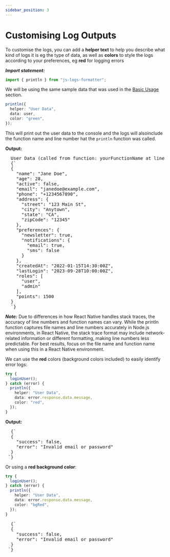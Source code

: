 ```yaml
---
sidebar_position: 3
---
```


# Customising Log Outputs

To customise the logs, you can add a **helper text** to help you describe what kind of logs it is eg the type of data, as well as **colors** to style the logs according to your preferences, eg **red** for logging errors

**_Import statement:_**

```typescript
import { println } from "js-logs-formatter";
```

We will be using the same sample data that was used in the [Basic Usage](usage#sample-data) section.

```typescript
println({
  helper: "User Data",
  data: user,
  color: "green",
});
```

This will print out the user data to the console and the logs will alsoinclude the function name and line number hat the `println` function was called.

**Output:**

<pre
  style={{
    color: "#00FF00",
  }}
>
  User Data (called from function: yourFunctionName at line yourLineNumber)
  {`
  {
    "name": "Jane Doe",
    "age": 28,
    "active": false,
    "email": "janedoe@example.com",
    "phone": "+1234567890",
    "address": {
      "street": "123 Main St",
      "city": "Anytown",
      "state": "CA",
      "zipCode": "12345"
    },
    "preferences": {
      "newsletter": true,
      "notifications": {
        "email": true,
        "sms": false
      }
    },
    "createdAt": "2022-01-15T14:30:00Z",
    "lastLogin": "2023-09-28T10:00:00Z",
    "roles": [
      "user",
      "admin"
    ],
    "points": 1500
  }
  `}
</pre>

**_Note:_** Due to differences in how React Native handles stack traces, the accuracy of line numbers and function names can vary. While the println function captures file names and line numbers accurately in Node.js environments, in React Native, the stack trace format may include network-related information or different formatting, making line numbers less predictable. For best results, focus on the file name and function name when using this in a React Native environment.

We can use the **red** colors (background colors included) to easily identify error logs:

```typescript
try {
  loginUser();
} catch (error) {
  println({
    helper: "User Data",
    data: error.response.data.message,
    color: "red",
  });
}
```

**Output:**

<pre style={{ color: "#FF6B6B" }}>
  {`
  { 
    "success": false, 
    "error": "Invalid email or password"
  }
 `}
</pre>

Or using a **red background color**:

```typescript
try {
  loginUser();
} catch (error) {
  println({
    helper: "User Data",
    data: error.response.data.message,
    color: "bgRed",
  });
}
```

<pre style={{ backgroundColor: "#FF6F6F", color: "#000000" }}>
  {`
  { 
    "success": false, 
    "error": "Invalid email or password"
  }
 `}
</pre>
